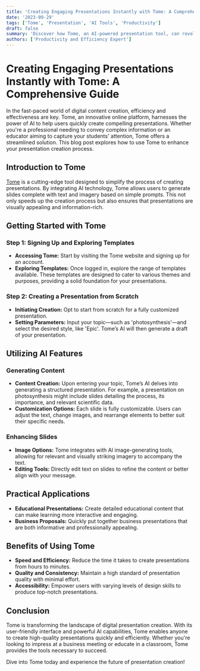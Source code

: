 ```yaml
---
title: 'Creating Engaging Presentations Instantly with Tome: A Comprehensive Guide'
date: '2023-09-29'
tags: ['Tome', 'Presentation', 'AI Tools', 'Productivity']
draft: false
summary: 'Discover how Tome, an AI-powered presentation tool, can revolutionize your approach to creating slides. This guide provides a step-by-step walkthrough on using Tome to effortlessly create polished, informative presentations.'
authors: ['Productivity and Efficiency Expert']
---
```


# Creating Engaging Presentations Instantly with Tome: A Comprehensive Guide

In the fast-paced world of digital content creation, efficiency and effectiveness are key. Tome, an innovative online platform, harnesses the power of AI to help users quickly create compelling presentations. Whether you're a professional needing to convey complex information or an educator aiming to capture your students' attention, Tome offers a streamlined solution. This blog post explores how to use Tome to enhance your presentation creation process.

## Introduction to Tome

[Tome](https://beta.tome.app/) is a cutting-edge tool designed to simplify the process of creating presentations. By integrating AI technology, Tome allows users to generate slides complete with text and imagery based on simple prompts. This not only speeds up the creation process but also ensures that presentations are visually appealing and information-rich.

## Getting Started with Tome

### Step 1: Signing Up and Exploring Templates

- **Accessing Tome:** Start by visiting the Tome website and signing up for an account.
- **Exploring Templates:** Once logged in, explore the range of templates available. These templates are designed to cater to various themes and purposes, providing a solid foundation for your presentations.

### Step 2: Creating a Presentation from Scratch

- **Initiating Creation:** Opt to start from scratch for a fully customized presentation.
- **Setting Parameters:** Input your topic—such as 'photosynthesis'—and select the desired style, like 'Epic'. Tome’s AI will then generate a draft of your presentation.

## Utilizing AI Features

### Generating Content

- **Content Creation:** Upon entering your topic, Tome’s AI delves into generating a structured presentation. For example, a presentation on photosynthesis might include slides detailing the process, its importance, and relevant scientific data.
- **Customization Options:** Each slide is fully customizable. Users can adjust the text, change images, and rearrange elements to better suit their specific needs.

### Enhancing Slides

- **Image Options:** Tome integrates with AI image-generating tools, allowing for relevant and visually striking imagery to accompany the text.
- **Editing Tools:** Directly edit text on slides to refine the content or better align with your message.

## Practical Applications

- **Educational Presentations:** Create detailed educational content that can make learning more interactive and engaging.
- **Business Proposals:** Quickly put together business presentations that are both informative and professionally appealing.

## Benefits of Using Tome

- **Speed and Efficiency:** Reduce the time it takes to create presentations from hours to minutes.
- **Quality and Consistency:** Maintain a high standard of presentation quality with minimal effort.
- **Accessibility:** Empower users with varying levels of design skills to produce top-notch presentations.

## Conclusion

Tome is transforming the landscape of digital presentation creation. With its user-friendly interface and powerful AI capabilities, Tome enables anyone to create high-quality presentations quickly and efficiently. Whether you're looking to impress at a business meeting or educate in a classroom, Tome provides the tools necessary to succeed.

Dive into Tome today and experience the future of presentation creation!

